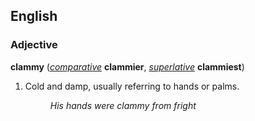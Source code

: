 ==English==
===Adjective===
'''clammy''' (''[[comparative]]'' '''clammier''', ''[[superlative]]'' '''clammiest''')

#Cold and damp, usually referring to hands or palms.
#:''His hands were clammy from fright''